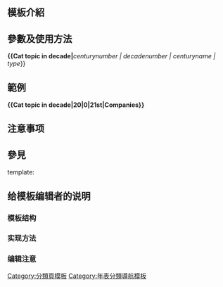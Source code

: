 <includeonly><!-- 在這裡加入模板的保護標識 --></includeonly><noinclude>{{Documentation subpage}}</noinclude>
<!-- 在本行下編輯模板說明 -->
== 模板介紹 ==

== 參數及使用方法 ==
'''<nowiki>{{</nowiki>Cat topic in decade|''''' centurynumber | decadenumber | centuryname | type ''}}

== 範例 ==
'''<nowiki>{{</nowiki>Cat topic in decade|20|0|21st|Companies<nowiki>}}</nowiki>'''

== 注意事项 ==

== 參見 ==
template:{{DBDecadesInCentury}}

== 给模板编辑者的说明 ==
=== 模板结构 ===
=== 实现方法 ===
=== 编辑注意 ===

<includeonly>
<!-- 本行下加入模板的分類 -->
[[Category:分類頁模板]]
[[Category:年表分類導航模板]]
</includeonly>